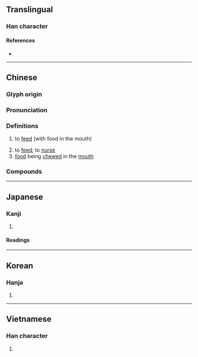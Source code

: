 {{character info/new}}
==Translingual==

===Han character===
{{Han char|rn=30|rad=口|as=07|sn=10|four=63027|canj=RIJB|ids=⿰口甫}}

====References====
* {{Han ref|kx=0191.110|dkj=03676|dj=0410.240|hdz=10626.070|uh=54FA|ud=21754|bh=ADF7|bd=44535}}

----

==Chinese==
{{zh-forms}}

===Glyph origin===
{{Han etym}}

===Pronunciation===
{{zh-pron
|m=bǔ,pǔ,bù,2nb=variant in Taiwan,3nb=variant in Taiwan
|c=bou6,bou1
|h=pfs=
|md=
|mn=pō͘/zz:pó͘
|w=
|mc=y
|oc=y
|cat=v,n
}}

===Definitions===
{{zh-hanzi}}

# {{lb|zh|of birds}} to [[feed]] (with food in the mouth)
# to [[feed]]; to [[nurse]]
# [[food]] being [[chew]]ed in the [[mouth]]

===Compounds===
{{zh-der|哺乳綱|哺乳動物|哺養|吐哺捉髮|哺乳類|慈烏反哺|反哺|哺鷇|嗷嗷待哺|周公吐哺|慈烏返哺|哺育袋|吐哺待賢|哺食|哺雞|哺坊|哺乳|咽哺|哺乳器|含哺鼓腹|吐哺握髮|吐哺|哺育|乳哺|撮哺|握髮吐哺|烏哺|鼓腹含哺|輟食吐哺|返哺}}

----

==Japanese==

===Kanji===
{{ja-kanji|grade=c|rs=口07}}

# {{rfdef|ja|sort=口07}}

====Readings====
{{ja-readings
|goon=ぶ
|kanon=ほ
|kun=ふく-む, はぐく-む
}}

----

==Korean==

===Hanja===
{{ko-hanja|hangeul=포|rv=po|mr=p'o}}

# {{rfdef|ko|sort=口07}}

----

==Vietnamese==

===Han character===
{{vi-hantu|[[bộ]], [[phô]], [[bô]], [[bu]], [[bú]], [[bụ]], [[pho]], [[phò]]|rs=口07}}

# {{rfdef|vi|sort=口07}}